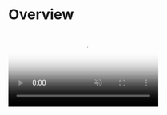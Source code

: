 
# Overview

<video src="/example.mp4" poster='/overay.png' width={250} height={543} playsInline muted autoPlay loop className="float-right ml-6 my-6 max-w-[40%]" />

`@use-funnel` is a [React Hook](https://react.dev/reference/rules/rules-of-hooks) that helps you easily implement complex UI flows.

In the example screen on the right, you can see the UI flow where users enter their occupation → school / company → registration date in order. You can also move to the previous step by going back. To implement such a complex UI flow, you need to manage step-by-step states and history.

With `@use-funnel`, you can easily implement such a UI flow.

## Concepts

Let me explain the terms used in `@use-funnel`.

* <Keyword>step</Keyword> : <KeywordDescription keyword="step" /> In the example on the right, it's the occupation, school / company, and registration date input screens.
* <Keyword>context</Keyword> : <KeywordDescription keyword="context" /> In the example on the right, it's the values entered on each screen, such as occupation, school / company, and date.
* <Keyword>history</Keyword> : <KeywordDescription keyword="history" /> In the example on the right, it's the complete record of the screens the user has moved through and the values entered on each step.
